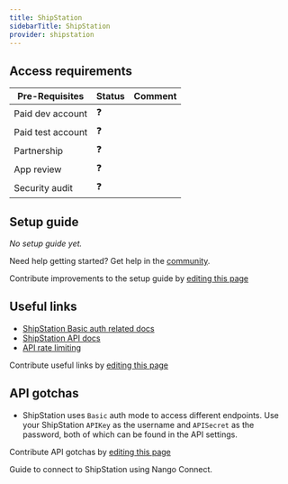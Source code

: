 ```yaml
---
title: ShipStation
sidebarTitle: ShipStation
provider: shipstation
---
```




<Overview />
<PreBuiltTooling />
<PreBuiltUseCases />

## Access requirements
| Pre-Requisites | Status | Comment|
| - | - | - |
| Paid dev account | ❓ |  |
| Paid test account | ❓ |  |
| Partnership | ❓ | |
| App review | ❓ |  |
| Security audit | ❓ | |


## Setup guide

_No setup guide yet._

<Tip>Need help getting started? Get help in the [community](https://nango.dev/slack).</Tip>

<Note>Contribute improvements to the setup guide by [editing this page](https://github.com/nangohq/nango/tree/master/docs-v2/integrations/all/shipstation.mdx)</Note>


## Useful links

-   [ShipStation Basic auth related docs](https://www.shipstation.com/docs/api/requirements/#authentication)
-   [ShipStation API docs](https://www.shipstation.com/docs/api/)
-   [API rate limiting](https://www.shipstation.com/docs/api/requirements/#api-rate-limits)

<Note>Contribute useful links by [editing this page](https://github.com/nangohq/nango/tree/master/docs-v2/integrations/all/shipstation.mdx)</Note>

## API gotchas

- ShipStation uses `Basic` auth mode to access different endpoints. Use your ShipStation `APIKey` as the username and `APISecret` as the password, both of which can be found in the API settings.

<Note>Contribute API gotchas by [editing this page](https://github.com/nangohq/nango/tree/master/docs-v2/integrations/all/shipstation.mdx)</Note>

<Card title="Connect to ShipStation" icon="link" href="/integrations/all/shipstaion/connect" horizontal>
  Guide to connect to ShipStation using Nango Connect.
</Card>
